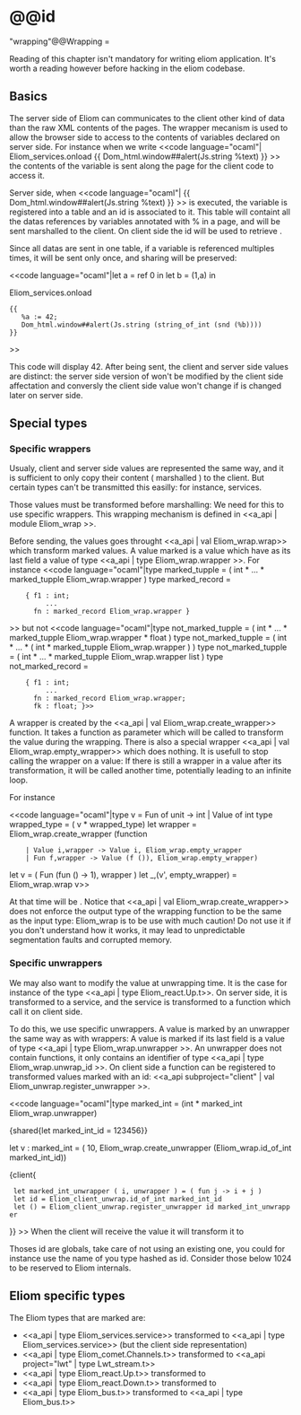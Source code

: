 =@@id="wrapping"@@Wrapping =

Reading of this chapter isn't mandatory for writing eliom
application. It's worth a reading however before hacking in the eliom
codebase.

== Basics ==

The server side of Eliom can communicates to the client other kind of
data than the raw XML contents of the pages. The wrapper mecanism is
used to allow the browser side to access to the contents of variables
declared on server side. For instance when we write
<<code language="ocaml"| Eliom_services.onload {{ Dom_html.window##alert(Js.string %text) }} >>
the contents of the {{{text}}} variable is sent along the page for the client code to access it.

Server side, when <<code language="ocaml"| {{ Dom_html.window##alert(Js.string %text) }} >>
is executed, the variable {{{text}}} is registered into a table and an id is associated to it.
This table will containt all the datas references by variables annotated with % in a page, and
will be sent marshalled to the client. On client side the id will be used to retrieve {{{text}}}.

Since all datas are sent in one table, if a variable is referenced
multiples times, it will be sent only once, and sharing will be preserved:

<<code language="ocaml"|let a = ref 0 in
let b = (1,a) in

Eliom_services.onload
 {{
    %a := 42;
    Dom_html.window##alert(Js.string (string_of_int (snd (%b))))
 }}
>>

This code will display 42. After being sent, the client and server
side values are distinct: the server side version of {{{a}}} won't be
modified by the client side affectation and conversly the client side
value won't change if {{{a}}} is changed later on server side.

== Special types ==

=== Specific wrappers ===

Usualy, client and server side values are represented the same way,
and it is sufficient to only copy their content ( marshalled ) to the
client. But certain types can't be transmitted this easilly: for
instance, services.

Those values must be transformed before marshalling: We need for this to use
specific wrappers. This wrapping mechanism is defined in
<<a_api | module Eliom_wrap >>.

Before sending, the values goes throught <<a_api | val Eliom_wrap.wrap>>
which transform marked values. A value marked is a value which have as its last field
a value of type <<a_api | type Eliom_wrap.wrapper >>. For instance
<<code language="ocaml"|type marked_tupple = ( int * ... * marked_tupple Eliom_wrap.wrapper )
type marked_record =
     { f1 : int;
          ...
       fn : marked_record Eliom_wrap.wrapper }
>>
but not
<<code language="ocaml"|type not_marked_tupple = ( int * ... * marked_tupple Eliom_wrap.wrapper * float )
type not_marked_tupple = ( int * ... * ( int * marked_tupple Eliom_wrap.wrapper ) )
type not_marked_tupple = ( int * ... * marked_tupple Eliom_wrap.wrapper list )
type not_marked_record =
     { f1 : int;
          ...
       fn : marked_record Eliom_wrap.wrapper;
       fk : float; }>>

A wrapper is created by the <<a_api | val Eliom_wrap.create_wrapper>>
function. It takes a function as parameter which will be called to
transform the value during the wrapping. There is also a special
wrapper <<a_api | val Eliom_wrap.empty_wrapper>> which does nothing. It
is usefull to stop calling the wrapper on a value: If there is still a
wrapper in a value after its transformation, it will be called another
time, potentially leading to an infinite loop.

For instance

<<code language="ocaml"|type v = Fun of unit -> int | Value of int
type wrapped_type = ( v * wrapped_type)
let wrapper = Eliom_wrap.create_wrapper (function
     | Value i,wrapper -> Value i, Eliom_wrap.empty_wrapper
     | Fun f,wrapper -> Value (f ()), Eliom_wrap.empty_wrapper)
let v = ( Fun (fun () -> 1), wrapper )
let _,(v', empty_wrapper) = Eliom_wrap.wrap v>>

At that time {{{v"}}} will be {{{Value 1}}}. Notice that
<<a_api | val Eliom_wrap.create_wrapper>> does not enforce the output
type of the wrapping function to be the same as the input type:
Eliom_wrap is to be use with much caution! Do not use it if you don't
understand how it works, it may lead to unpredictable segmentation faults
and corrupted memory.

=== Specific unwrappers ===

We may also want to modify the value at unwrapping time. It is the
case for instance of the type <<a_api | type Eliom_react.Up.t>>. On server
side, it is transformed to a service, and the service is transformed to a
function which call it on client side.

To do this, we use specific unwrappers. A value is marked by an unwrapper
the same way as with wrappers: A value is marked if its last field is a
value of type <<a_api | type Eliom_wrap.unwrapper >>. An unwrapper does
not contain functions, it only contains an identifier of type
<<a_api | type Eliom_wrap.unwrap_id >>. On client side a function can
be registered to transformed values marked with an id:
<<a_api subproject="client" | val Eliom_unwrap.register_unwrapper >>.

<<code language="ocaml"|type marked_int = (int * marked_int Eliom_wrap.unwrapper)

{shared{let marked_int_id = 123456}}

let v : marked_int = ( 10, Eliom_wrap.create_unwrapper (Eliom_wrap.id_of_int marked_int_id))

{client{
  let marked_int_unwrapper ( i, unwrapper ) = ( fun j -> i + j )
  let id = Eliom_client_unwrap.id_of_int marked_int_id
  let () = Eliom_client_unwrap.register_unwrapper id marked_int_unwrapper
}}
>>
When the client will receive the value {{{v}}} it will transform it to {{{fun j -> j + 10}}}

Thoses id are globals, take care of not using an existing one, you
could for instance use the name of you type hashed as id. Consider
those below 1024 to be reserved to Eliom internals.

== Eliom specific types ==

The Eliom types that are marked are:

* <<a_api | type Eliom_services.service>> transformed to <<a_api | type Eliom_services.service>> (but the client side representation)
* <<a_api | type Eliom_comet.Channels.t>> transformed to <<a_api project="lwt" | type Lwt_stream.t>>
* <<a_api | type Eliom_react.Up.t>> transformed to {{{ 'a -> unit }}}
* <<a_api | type Eliom_react.Down.t>> transformed to {{{ 'a React.E.t }}}
* <<a_api | type Eliom_bus.t>> transformed to <<a_api | type Eliom_bus.t>>


